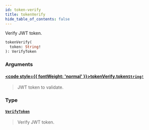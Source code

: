 ```yaml
---
id: token-verify
title: tokenVerify
hide_table_of_contents: false
---
```








Verify JWT token.

```graphql
tokenVerify(
  token: String!
): VerifyToken
```


### Arguments

#### [<code style={{ fontWeight: 'normal' }}>tokenVerify.<b>token</b></code>](#)<Bullet />[`String!`](../../../developer/api-reference/scalars/string) <Badge class="secondary" text="non-null"/> <Badge class="secondary" text="scalar"/>
> JWT token to validate.
> 

### Type

#### [`VerifyToken`](../../../developer/api-reference/objects/verify-token) <Badge class="secondary" text="object"/>
> Verify JWT token.
> 





